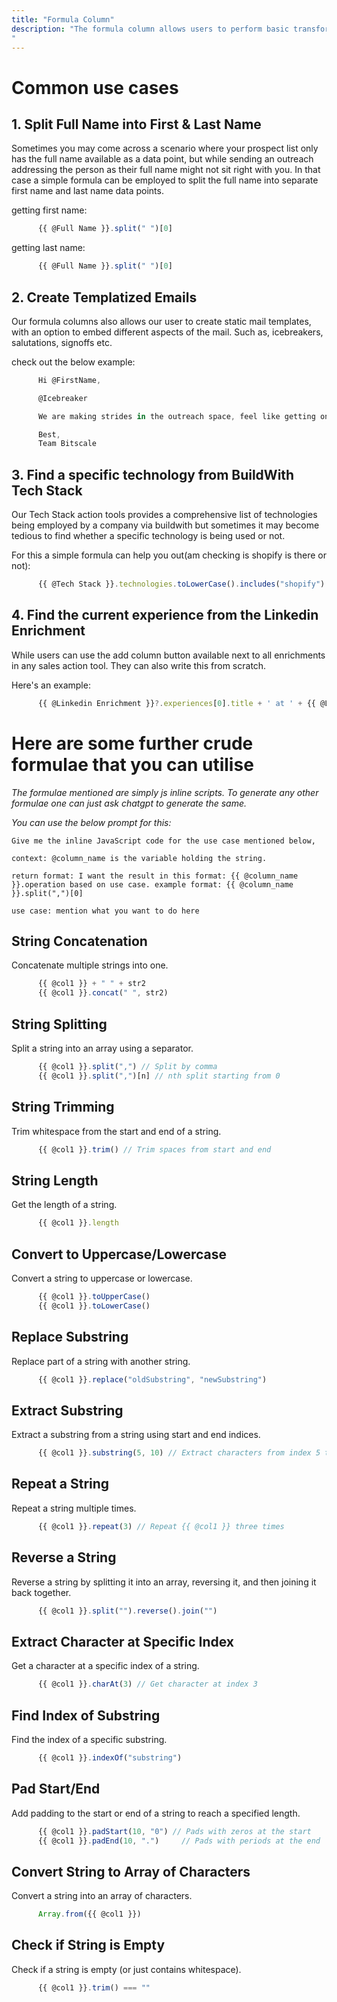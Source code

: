 ```yaml
---
title: "Formula Column"
description: "The formula column allows users to perform basic transformations column wise, enabling them to make the best out of their present data without spending unnecessary credits. The users can easily tag columns using the format : {{ @column }}
"
---
```


# Common use cases

## 1. Split Full Name into First & Last Name

Sometimes you may come across a scenario where your prospect list only has the full name available as a data point, but while sending an outreach addressing the person as their full name might not sit right with you. In that case a simple formula can be employed to split the full name into separate first name and last name data points.

getting first name:

```js
      {{ @Full Name }}.split(" ")[0]
```

getting last name:

```js
      {{ @Full Name }}.split(" ")[0]
```

## 2. Create Templatized Emails

Our formula columns also allows our user to create static mail templates, with an option to embed different aspects of the mail. Such as, icebreakers, salutations, signoffs etc.

check out the below example:

```js
      Hi @FirstName,

      @Icebreaker

      We are making strides in the outreach space, feel like getting on board?

      Best,
      Team Bitscale
```

## 3. Find a specific technology from BuildWith Tech Stack

Our Tech Stack action tools provides a comprehensive list of technologies being employed by a company via buildwith but sometimes it may become tedious to find whether a specific technology is being used or not.

For this a simple formula can help you out(am checking is shopify is there or not):

```js
      {{ @Tech Stack }}.technologies.toLowerCase().includes("shopify") ? "yes" : "no"
```

## 4. Find the current experience from the Linkedin Enrichment

While users can use the add column button available next to all enrichments in any sales action tool. They can also write this from scratch.

Here's an example:

```js
      {{ @Linkedin Enrichment }}?.experiences[0].title + ' at ' + {{ @Linkedin Enrichment }}?.experiences[0].subtitle
```

# Here are some further crude formulae that you can utilise

*The formulae mentioned are simply js inline scripts. To generate any other formulae one can just ask chatgpt to generate the same.*

*You can use the below prompt for this:*

```
Give me the inline JavaScript code for the use case mentioned below, 

context: @column_name is the variable holding the string. 

return format: I want the result in this format: {{ @column_name }}.operation based on use case. example format: {{ @column_name }}.split(",")[0]

use case: mention what you want to do here
```

## String Concatenation

Concatenate multiple strings into one.

```js
      {{ @col1 }} + " " + str2
      {{ @col1 }}.concat(" ", str2)
```

## String Splitting

Split a string into an array using a separator.

```js
      {{ @col1 }}.split(",") // Split by comma
      {{ @col1 }}.split(",")[n] // nth split starting from 0 
```

## String Trimming

Trim whitespace from the start and end of a string.

```js
      {{ @col1 }}.trim() // Trim spaces from start and end
```

## String Length

Get the length of a string.

```js
      {{ @col1 }}.length
```

## Convert to Uppercase/Lowercase

Convert a string to uppercase or lowercase.

```js
      {{ @col1 }}.toUpperCase()
      {{ @col1 }}.toLowerCase()
```

## Replace Substring

Replace part of a string with another string.

```js
      {{ @col1 }}.replace("oldSubstring", "newSubstring")
```

## Extract Substring

Extract a substring from a string using start and end indices.

```js
      {{ @col1 }}.substring(5, 10) // Extract characters from index 5 to 10
```

## Repeat a String

Repeat a string multiple times.

```js
      {{ @col1 }}.repeat(3) // Repeat {{ @col1 }} three times
```

## Reverse a String

Reverse a string by splitting it into an array, reversing it, and then joining it back together.

```js
      {{ @col1 }}.split("").reverse().join("")
```

## Extract Character at Specific Index

Get a character at a specific index of a string.

```js
      {{ @col1 }}.charAt(3) // Get character at index 3
```

## Find Index of Substring

Find the index of a specific substring.

```js
      {{ @col1 }}.indexOf("substring")
```

## Pad Start/End

Add padding to the start or end of a string to reach a specified length.

```js
      {{ @col1 }}.padStart(10, "0") // Pads with zeros at the start
      {{ @col1 }}.padEnd(10, ".")     // Pads with periods at the end
```

## Convert String to Array of Characters

Convert a string into an array of characters.

```js
      Array.from({{ @col1 }})
```

## Check if String is Empty

Check if a string is empty (or just contains whitespace).

```js
      {{ @col1 }}.trim() === ""
```